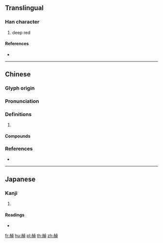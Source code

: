 {{character info/new}}
{{also|赪}}
==Translingual==

===Han character===
{{Han char|rn=155|rad=赤|as=09|sn=16|canj=GCYBC|four=41286|ids=⿰赤貞}}

# deep red

====References====
* {{Han ref|kx=1214.150|dkj=37016|dj=1682.150|hdz=53509.060|uh=8D6C|ud=36204|bh=EBB9|bd=60345}}

----

==Chinese==
{{zh-forms|s=赪}}

===Glyph origin===
{{Han etym}}

===Pronunciation===
{{zh-pron
|m=chēng
|c=cing1,zing1
|mc=y
|oc=y
|cat=
}}

===Definitions===
{{zh-hanzi}}

# {{rfdef|zh}}

====Compounds====
{{zh-der|赬尾|魴魚赬尾}}

===References===
* {{R:yue:Hanzi}}

----

==Japanese==

===Kanji===
{{ja-kanji|grade=|rs=赤09}}

# {{defn|lang=ja|sort=赤09}}

====Readings====
* {{ja-readings|on=[[てい]] (tei), [[ちょう]] (chō)|kun=[[あか]] (aka)|nanori=}}

[[fr:赬]]
[[hu:赬]]
[[pl:赬]]
[[th:赬]]
[[zh:赬]]
